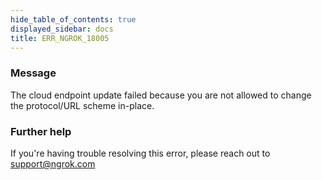 ```yaml
---
hide_table_of_contents: true
displayed_sidebar: docs
title: ERR_NGROK_18005
---
```


### Message

The cloud endpoint update failed because you are not allowed to change the protocol/URL scheme in-place.

### Further help

If you're having trouble resolving this error, please reach out to [support@ngrok.com](mailto:support@ngrok.com?subject=Help%20with%20ERR_NGROK_18005)
